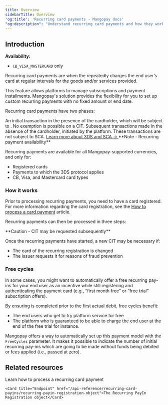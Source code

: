 ```yaml
---
title: Overview
sidebarTitle: Overview
'og:title': 'Recurring card payments - Mangopay docs'
"og:description": "Understand recurring card payments and how they work, with customizable options for subscriptions and installments."
---
```


  
## Introduction

**Availability:**
- `CB_VISA_MASTERCARD` only

Recurring card payments are when the <Platform content="platform" /> repeatedly charges the end user’s card at regular intervals for the goods and/or services provided.

This feature allows platforms to manage subscriptions and payment installments. Mangopay's solution provides the flexibility for you to set up custom recurring payments with no fixed amount or end date.

Recurring card payments have two phases:

<CardGroup cols={2}>
    <Card title="Customer-initiated transaction (CIT)">
        An initial transaction in the presence of the cardholder, which will be subject to <Sca content="SCA" />. No exemption is possible on a CIT.
    </Card>
    <Card title="Merchant-initiated transactions (MIT)">
        Subsequent transactions made in the absence of the cardholder, initiated by the platform. These transactions are not subject to SCA.
    </Card>
</CardGroup>

<a href="/guides/payment-methods/card/3ds" class="btn Secondary normal">
    Learn more about 3DS and SCA &rarr;
</a>

<Note>
**Note - Recurring payment availability** 

Recurring payments are available for all Mangopay-supported currencies, and only for: 
- Registered cards 
- Payments to which the 3DS protocol applies 
- CB, Visa, and Mastercard card types
</Note>

### How it works

Prior to processing recurring payments, you need to have a card registered. For more information regarding the card registration, see the <a href="/guides/payment-methods/card/direct/how-to">How to process a card payment</a> article.

Recurring payments can then be processed in three steps:

<Steps>
    <Step title="Create the Recurring Registration object to store information about the future recurring payments." />
    <Step title="Process the first recurring payment (CIT) within 24 hours of the card registration." />
    <Step title="Process the subsequent recurring payments (MIT) at the defined intervals." />
</Steps>

<Warning>
**Caution - CIT may be requested subsequently** 

Once the recurring payments have started, a new CIT may be necessary if: 
- The card of the recurring registration is changed 
- The issuer requests it for reasons of fraud prevention
</Warning>

### Free cycles

In some cases, you might want to automatically offer a free recurring pay-ins for your end user as an incentive while still registering and authenticating the payment card (e.g., “first month free” or “free trial” subscription offers).

By ensuring <Sca content="SCA" /> is completed prior to the first actual debit, free cycles benefit:

-   The end users who get to try platform service for free
-   The platform who is guaranteed to be able to charge the end user at the end of the free trial for instance.

Mangopay offers a way to automatically set up this payment model with the `FreeCycles` parameter. It makes it possible to indicate the number of initial recurring pay-ins which are going to be made without funds being debited or fees applied (i.e., passed at zero).

## Related resources

<CardGroup col={2}> 
    <Card title="How to" href="/guides/payment-methods/card/recurring/how-to">Learn how to process a recurring card payment</Card>  

    <Card title="Endpoint" href="/api-reference/recurring-card-payins/recurring-payin-registration-object">The Recurring PayIn Registration object</Card>  
</CardGroup>